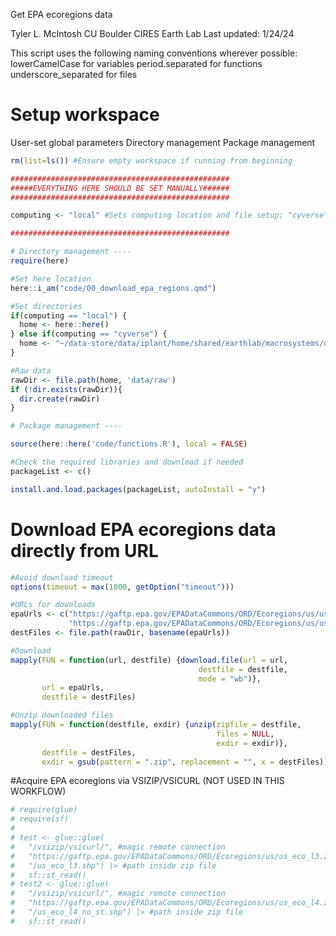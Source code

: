 Get EPA ecoregions data

Tyler L. McIntosh
CU Boulder CIRES Earth Lab
Last updated: 1/24/24

This script uses the following naming conventions wherever possible:
 lowerCamelCase for variables
 period.separated for functions
 underscore_separated for files

# Setup workspace
User-set global parameters
Directory management
Package management

```r

rm(list=ls()) #Ensure empty workspace if running from beginning

#################################################
#####EVERYTHING HERE SHOULD BE SET MANUALLY######
#################################################

computing <- "local" #Sets computing location and file setup; "cyverse" or "local"

#################################################

# Directory management ----
require(here)

#Set here location
here::i_am("code/00_download_epa_regions.qmd")

#Set directories
if(computing == "local") {
  home <- here::here()
} else if(computing == "cyverse") {
  home <- "~/data-store/data/iplant/home/shared/earthlab/macrosystems/disturbance-stack-patch-analysis"
}

#Raw data
rawDir <- file.path(home, 'data/raw')
if (!dir.exists(rawDir)){
  dir.create(rawDir)
}

# Package management ----

source(here::here('code/functions.R'), local = FALSE)

#Check the required libraries and download if needed
packageList <- c()

install.and.load.packages(packageList, autoInstall = "y")

```

# Download EPA ecoregions data directly from URL

```r
#Avoid download timeout
options(timeout = max(1000, getOption("timeout")))

#URLs for downloads
epaUrls <- c("https://gaftp.epa.gov/EPADataCommons/ORD/Ecoregions/us/us_eco_l3.zip",
             "https://gaftp.epa.gov/EPADataCommons/ORD/Ecoregions/us/us_eco_l4.zip")
destFiles <- file.path(rawDir, basename(epaUrls))

#Download
mapply(FUN = function(url, destfile) {download.file(url = url,
                                          destfile = destfile,
                                          mode = "wb")},
       url = epaUrls,
       destfile = destFiles)

#Unzip downloaded files
mapply(FUN = function(destfile, exdir) {unzip(zipfile = destfile,
                                              files = NULL,
                                              exdir = exdir)},
       destfile = destFiles,
       exdir = gsub(pattern = ".zip", replacement = "", x = destFiles))

```

#Acquire EPA ecoregions via VSIZIP/VSICURL (NOT USED IN THIS WORKFLOW)

```r

# require(glue)
# require(sf)
# 
# test <- glue::glue(
#   "/vsizip/vsicurl/", #magic remote connection
#   "https://gaftp.epa.gov/EPADataCommons/ORD/Ecoregions/us/us_eco_l3.zip", #copied link to download location
#   "/us_eco_l3.shp") |> #path inside zip file
#   sf::st_read()
# test2 <- glue::glue(
#   "/vsizip/vsicurl/", #magic remote connection
#   "https://gaftp.epa.gov/EPADataCommons/ORD/Ecoregions/us/us_eco_l4.zip", #copied link to download location
#   "/us_eco_l4_no_st.shp") |> #path inside zip file
#   sf::st_read()



```

